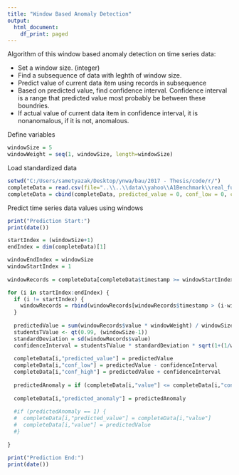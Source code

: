 ```yaml
---
title: "Window Based Anomaly Detection"
output:
  html_document:
    df_print: paged
---
```


Algorithm of this window based anomaly detection on time series data:

- Set a window size. (integer)
- Find a subsequence of data with leghth of window size.
- Predict value of current data item using records in subsequence 
- Based on predicted value, find confidence interval. Confidence interval is a range that predicted value most probably be between these boundries.
- If actual value of current data item in confidence interval, it is nonanomalous, if it is not, anomalous.

Define variables 

```r

windowSize = 5
windowWeight = seq(1, windowSize, length=windowSize)

```

Load standardized data

```r
setwd("C:/Users/sametyazak/Desktop/ynwa/bau/2017 - Thesis/code/r/")
completeData = read.csv(file="..\\..\\data\\yahoo\\A1Benchmark\\real_full_standard.csv", header=TRUE, sep=",")
completeData = cbind(completeData, predicted_value = 0, conf_low = 0, conf_high = 0, predicted_anomaly = 0)

```

Predict time series data values using windows

```r

print("Prediction Start:")
print(date())

startIndex = (windowSize+1)
endIndex = dim(completeData)[1]

windowEndIndex = windowSize
windowStartIndex = 1
  
windowRecords = completeData[completeData$timestamp >= windowStartIndex & completeData$timestamp <= windowEndIndex,];

for (i in startIndex:endIndex) {
  if (i != startIndex) {
    windowRecords = rbind(windowRecords[windowRecords$timestamp > (i-windowSize-1),], completeData[i-1,])
  }
  
  predictedValue = sum(windowRecords$value * windowWeight) / windowSize;
  studentsTValue <- qt(0.99, (windowSize-1)) 
  standardDeviation = sd(windowRecords$value)
  confidenceInterval = studentsTValue * standardDeviation * sqrt(1+(1/windowSize))
  
  completeData[i,"predicted_value"] = predictedValue
  completeData[i,"conf_low"] = predictedValue - confidenceInterval
  completeData[i,"conf_high"] = predictedValue + confidenceInterval
  
  predictedAnomaly = if (completeData[i,"value"] <= completeData[i,"conf_high"] & completeData[i,"value"] >= completeData[i,"conf_low"]) 0 else 1
  
  completeData[i,"predicted_anomaly"] = predictedAnomaly
  
  #if (predictedAnomaly == 1) {
  #  completeData[i,"predicted_value"] = completeData[i,"value"]
  #  completeData[i,"value"] = predictedValue
  #}
  
}

print("Prediction End:")
print(date())

```


